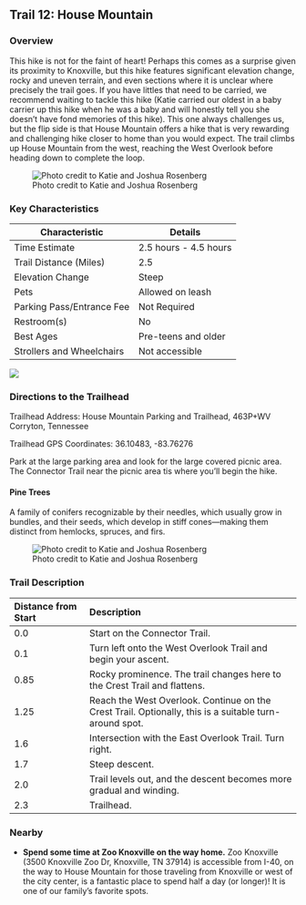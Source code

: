 ## Trail 12: House Mountain

### Overview

This hike is not for the faint of heart! Perhaps this comes as a surprise given its proximity to Knoxville, but this hike features significant elevation change, rocky and uneven terrain, and even sections where it is unclear where precisely the trail goes. If you have littles that need to be carried, we recommend waiting to tackle this hike (Katie carried our oldest in a baby carrier up this hike when he was a baby and will honestly tell you she doesn't have fond memories of this hike). This one always challenges us, but the flip side is that House Mountain offers a hike that is very rewarding and challenging hike closer to home than you would expect. The trail climbs up House Mountain from the west, reaching the West Overlook before heading down to complete the loop.

![Photo credit to Katie and Joshua Rosenberg](img/trail-12-figure-01.jpg)

### Key Characteristics

| **Characteristic**        | **Details**           |
|---------------------------|-----------------------|
| Time Estimate             | 2.5 hours - 4.5 hours |
| Trail Distance (Miles)    | 2.5                   |
| Elevation Change          | Steep                 |
| Pets                      | Allowed on leash      |
| Parking Pass/Entrance Fee | Not Required          |
| Restroom(s)               | No                    |
| Best Ages                 | Pre-teens and older                      |
| Strollers and Wheelchairs | Not accessible                      |

![](maps/trail-12-map.jpeg)

### Directions to the Trailhead

Trailhead Address: House Mountain Parking and Trailhead, 463P+WV Corryton, Tennessee

Trailhead GPS Coordinates: 36.10483, -83.76276

Park at the large parking area and look for the large covered picnic area. The Connector Trail near the picnic area tis where you'll begin the hike.

::: {.callout-note appearance="simple" icon="true"}
#### Pine Trees

A family of conifers recognizable by their needles, which usually grow in bundles, and their seeds, which develop in stiff cones—making them distinct from hemlocks, spruces, and firs.

:::

![Photo credit to Katie and Joshua Rosenberg](img/trail-12-figure-02.jpg)

### Trail Description

| Distance from Start | Description                                                                                            |
|:------------------|:----------------------------------------------------|
| 0.0                 | Start on the Connector Trail.                                                                          |
| 0.1                 | Turn left onto the West Overlook Trail and begin your ascent.                                          |
| 0.85                | Rocky prominence. The trail changes here to the Crest Trail and flattens.                              |
| 1.25                | Reach the West Overlook. Continue on the Crest Trail. Optionally, this is a suitable turn-around spot. |
| 1.6                 | Intersection with the East Overlook Trail. Turn right.                                                 |
| 1.7                 | Steep descent.                                                                                         |
| 2.0                 | Trail levels out, and the descent becomes more gradual and winding.                                    |
| 2.3                 | Trailhead.                                                                                             |

### Nearby

-   **Spend some time at Zoo Knoxville on the way home.** Zoo Knoxville (3500 Knoxville Zoo Dr, Knoxville, TN 37914) is accessible from I-40, on the way to House Mountain for those traveling from Knoxville or west of the city center, is a fantastic place to spend half a day (or longer)! It is one of our family's favorite spots.
